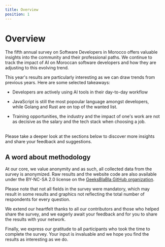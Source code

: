 ```yaml
---
title: Overview
position: 1
---
```


# Overview

The fifth annual survey on Software Developers in Morocco offers valuable insights into the community and their professional paths. We continue to track the impact of AI on Moroccan software developers and how they are adjusting to this evolving trend.

This year's results are particularly interesting as we can draw trends from previous years. Here are some selected takeaways:

- Developers are actively using AI tools in their day-to-day workflow

- JavaScript is still the most popoular language amongst developers, while Golang and Rust are on top of the wanted list.

- Training opportunities, the industry and the impact of one's work are not as decisive as the salary and the tech stack when choosing a job.

<br />
Please take a deeper look at the sections below to discover more insights and
share your feedback and suggestions.

## A word about methodology

At our core, we value anonymity and as such, all collected data from the survey is anonymized. Raw results and the website code are also available under the BY-NC-SA 2.0 license on the [GeeksBlaBla GitHub organization](https://github.com/geeksblabla/stateofdev.ma).

Please note that not all fields in the survey were mandatory, which may result in some results and graphics not reflecting the total number of respondents for every question.

We extend our heartfelt thanks to all our contributors and those who helped share the survey, and we eagerly await your feedback and for you to share the results with your network.

Finally, we express our gratitude to all participants who took the time to complete the survey. Your input is invaluable and we hope you find the results as interesting as we do.

<br />
<br />
